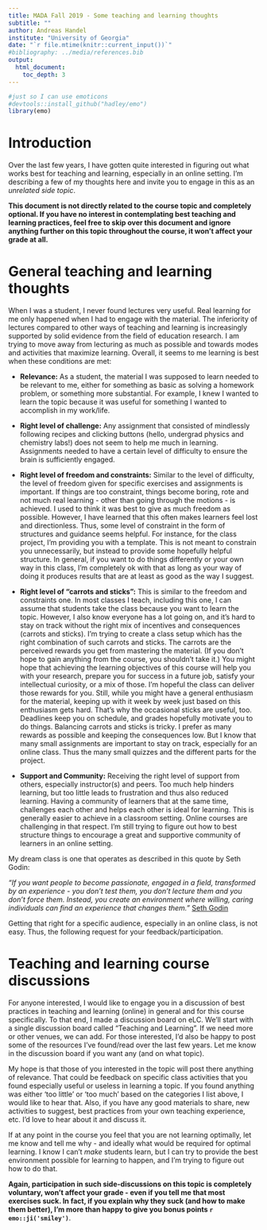 ---
title: MADA Fall 2019 - Some teaching and learning thoughts
subtitle: ""
author: Andreas Handel
institute: "University of Georgia"
date: "`r file.mtime(knitr::current_input())`"
#bibliography: ../media/references.bib
output: 
  html_document:
    toc_depth: 3
---

```{r, echo = FALSE}
#just so I can use emoticons
#devtools::install_github("hadley/emo")
library(emo)
```

# Introduction
Over the last few years, I have gotten quite interested in figuring out what works best for teaching and learning, especially in an online setting. I'm describing a few of my thoughts here and invite you to engage in this as an _unrelated side topic_.

**This document is not directly related to the course topic and completely optional. If you have no interest in contemplating best teaching and learning practices, feel free to skip over this document and ignore anything further on this topic throughout the course, it won't affect your grade at all.**



# General teaching and learning thoughts

When I was a student, I never found lectures very useful. Real learning for me only happened when I had to engage with the material. The inferiority of lectures compared to other ways of teaching and learning is increasingly supported by solid evidence from the field of education research. I am trying to move away from lecturing as much as possible and towards modes and activities that maximize learning. Overall, it seems to me learning is best when these conditions are met:

* __Relevance:__ As a student, the material I was supposed to learn needed to be relevant to me, either for something as basic as solving a homework problem, or something more substantial.  For example, I knew I wanted to learn the topic because it was useful for something I wanted to accomplish in my work/life.

* __Right level of challenge:__ Any assignment that consisted of mindlessly following recipes and clicking buttons (hello, undergrad physics and chemistry labs!) does not seem to help me much in learning. Assignments needed to have a certain level of difficulty to ensure the brain is sufficiently engaged.

* __Right level of freedom and constraints:__ Similar to the level of difficulty, the level of freedom given for specific exercises and assignments is important. If things are too constraint, things become boring, rote and not much real learning - other than going through the motions - is achieved. I used to think it was best to give as much freedom as possible. However, I have learned that this often makes learners feel lost and directionless. Thus, some level of constraint in the form of structures and guidance seems helpful. For instance, for the class project, I'm providing you with a template. This is not meant to constrain you unnecessarily, but instead to provide some hopefully helpful structure. In general, if you want to do things differently or your own way in this class, I'm completely ok with that as long as your way of doing it produces results that are at least as good as the way I suggest.

* __Right level of "carrots and sticks":__ This is similar to the freedom and constraints one. In most classes I teach, including this one, I can assume that students take the class because you want to learn the topic. However, I also know everyone has a lot going on, and it's hard to stay on track without the right mix of incentives and consequences (carrots and sticks). I'm trying to create a class setup which has the right combination of such carrots and sticks.  The carrots are the perceived rewards you get from mastering the material. (If you don't hope to gain anything from the course, you shouldn't take it.) You might hope that achieving the learning objectives of this course will help you with your research, prepare you for success in a future job, satisfy your intellectual curiosity, or a mix of those. I'm hopeful the class can deliver those rewards for you. Still, while you might have a general enthusiasm for the material, keeping up with it week by week just based on this enthusiasm gets hard. That's why the occasional sticks are useful, too. Deadlines keep you on schedule, and grades hopefully motivate you to do things. Balancing carrots and sticks is tricky. I prefer as many rewards as possible and keeping the consequences low. But I know that many small assignments are important to stay on track, especially for an online class. Thus the many small quizzes and the different parts for the project.

* __Support and Community:__ Receiving the right level of support from others, especially instructor(s) and peers. Too much help hinders learning, but too little leads to frustration and thus also reduced learning. Having a community of learners that at the same time, challenges each other and helps each other is ideal for learning. This is generally easier to achieve in a classroom setting. Online courses are challenging in that respect. I'm still trying to figure out how to best structure things to encourage a great and supportive community of learners in an online setting.


My dream class is one that operates as described in this quote by Seth Godin:

_"If you want people to become passionate, engaged in a field, transformed by an experience - you don’t test them, you don’t lecture them and you don’t force them. Instead, you create an environment where willing, caring individuals can find an experience that changes them."_ [Seth Godin](https://medium.com/swlh/will-this-be-on-the-test-237ae9cc53b4)

Getting that right for a specific audience, especially in an online class, is not easy. Thus, the following request for your feedback/participation.


# Teaching and learning course discussions
For anyone interested, I would like to engage you in a discussion of best practices in teaching and learning (online) in general and for this course specifically. To that end, I made a discussion board on eLC. We'll start with a single discussion board called "Teaching and Learning". If we need more or other venues, we can add. For those interested, I'd also be happy to post some of the resources I've found/read over the last few years. Let me know in the discussion board if you want any (and on what topic).

My hope is that those of you interested in the topic will post there anything of relevance. That could be feedback on specific class activities that you found especially useful or useless in learning a topic. If you found anything was either 'too little' or 'too much' based on the categories I list above, I would like to hear that. Also, if you have any good materials to share, new activities to suggest, best practices from your own teaching experience, etc. I'd love to hear about it and discuss it.

If at any point in the course you feel that you are not learning optimally, let me know and tell me why - and ideally what would be required for optimal learning. I know I can't _make_ students learn, but I can try to provide the best environment possible for learning to happen, and I'm trying to figure out how to do that.

**Again, participation in such side-discussions on this topic is completely voluntary, won't affect your grade - even if you tell me that most exercises suck. In fact, if you explain why they suck (and how to make them better), I'm more than happy to give you bonus points  `r emo::ji('smiley')`**.